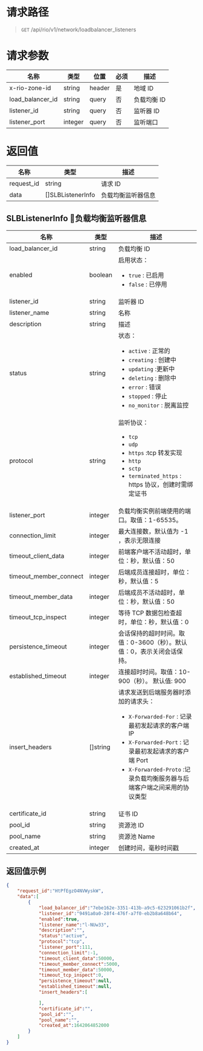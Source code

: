 <style>.topic-content-wrap .topic-detail table thead th { word-break: keep-all; }</style>


# 请求路径
> `GET` /api/rio/v1/network/loadbalancer_listeners


# 请求参数
名称 | 类型 | 位置 | 必须 | 描述 
----- | ----- | ----- | ----- | ----- 
x-rio-zone-id           | string | header| 是 | 地域 ID
load_balancer_id	| string | query | 否 | 负载均衡 ID
listener_id	        | string | query | 否 | 监听器 ID
listener_port		| integer| query | 否 | 监听端口

# 返回值
名称 | 类型 |  描述
----- | ----- | -----
request_id	| string               | 请求 ID
data		| []SLBListenerInfo    | 负载均衡监听器信息

## SLBListenerInfo 负载均衡监听器信息
名称 | 类型 |  描述
----- | ----- | -----
load_balancer_id	    | string  	| 负载均衡 ID
enabled			    | boolean 	| 启用状态：<ul><li>`true` : 已启用</li><li>`false` : 已停用</li></ul> 
listener_id     	    | string  	| 监听器 ID 
listener_name               | string  	| 名称
description                 | string  	| 描述
status   		    | string  	| 状态：<ul><li>`active` : 正常的</li><li>`creating` : 创建中</li><li>`updating` :更新中</li><li>`deleting` : 删除中</li><li>`error` : 错误</li><li>`stopped` : 停止</li><li>`no_monitor` : 脱离监控</li></ul> 
protocol                    | string 	| 监听协议：<ul><li>`tcp`</li><li>`udp`</li><li>`https` :tcp 转发实现</li><li>`http`</li><li>`sctp`</li><li>`terminated_https` : https 协议，创建时需绑定证书</li></ul> 
listener_port               | integer 	| 负载均衡实例前端使用的端口。取值：1-65535。
connection_limit	    | integer	| 最大连接数，默认值为 -1 ，表示无限连接
timeout_client_data	    | integer	| 前端客户端不活动超时，单位：秒，默认值：50
timeout_member_connect	    | integer	| 后端成员连接超时，单位：秒，默认值：5
timeout_member_data	    | integer	| 后端成员不活动超时，单位：秒，默认值：50
timeout_tcp_inspect	    | integer	| 等待 TCP 数据包检查超时，单位：秒，默认值：0
persistence_timeout	    | integer	| 会话保持的超时时间。取值：0-3600（秒）。默认值：0，表示关闭会话保持。
established_timeout	    | integer	| 连接超时时间。取值：10-900（秒）。 默认值: 900
insert_headers	            | []string	| 请求发送到后端服务器时添加的请求头：<ul><li>`X-Forwarded-For` : 记录最初发起请求的客户端 IP</li><li>`X-Forwarded-Port` : 记录最初发起请求的客户端 Port</li><li>`X-Forwarded-Proto` :记录负载均衡服务器与后端客户端之间采用的协议类型</li></ul> 
certificate_id	            | string	| 证书 ID
pool_id			    | string	| 资源池 ID
pool_name	            | string	| 资源池 Name
created_at		    | integer	| 创建时间，毫秒时间戳

## 返回值示例
```json
{
    "request_id":"HtPfEgzO4NVWyskW",
    "data":[
        {
            "load_balancer_id":"7ebe162e-3351-413b-a9c5-623291061b2f",
            "listener_id":"9491a0a0-28f4-476f-a7f0-eb2b8a648b64",
            "enabled":true,
            "listener_name":"l-NUw33",
            "description":"",
            "status":"active",
            "protocol":"tcp",
            "listener_port":111,
            "connection_limit":-1,
            "timeout_client_data":50000,
            "timeout_member_connect":5000,
            "timeout_member_data":50000,
            "timeout_tcp_inspect":0,
            "persistence_timeout":null,
            "established_timeout":null,
            "insert_headers":[

            ],
            "certificate_id":"",
            "pool_id":"",
            "pool_name":"",
            "created_at":1642064852000
        }
    ]
}
```